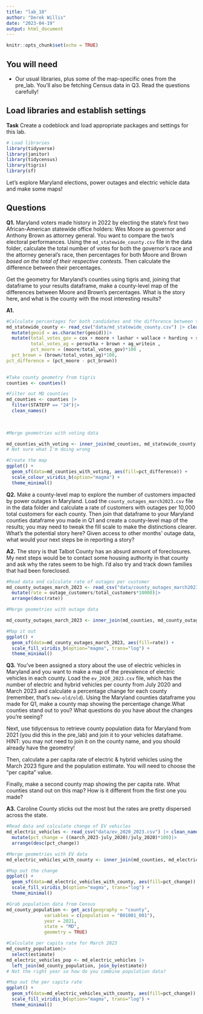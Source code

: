 ```yaml
---
title: "lab_10"
author: "Derek Willis"
date: "2023-04-19"
output: html_document
---
```


```r
knitr::opts_chunk$set(echo = TRUE)
```

## You will need

-   Our usual libraries, plus some of the map-specific ones from the pre_lab. You'll also be fetching Census data in Q3. Read the questions carefully!

## Load libraries and establish settings

**Task** Create a codeblock and load appropriate packages and settings for this lab.

```r
# Load libraries
library(tidyverse)
library(janitor)
library(tidycensus)
library(tigris)
library(sf)
```

Let's explore Maryland elections, power outages and electric vehicle data and make some maps!

## Questions

**Q1.** Maryland voters made history in 2022 by electing the state's first two African-American statewide office holders: Wes Moore as governor and Anthony Brown as attorney general. You want to compare the two's electoral performances. Using the `md_statewide_county.csv` file in the data folder, calculate the total number of votes for both the governor's race and the attorney general's race, then percentages for both Moore and Brown *based on the total of their respective contests*. Then calculate the difference between their percentages.

Get the geometry for Maryland's counties using tigris and, joining that dataframe to your results dataframe, make a county-level map of the differences between Moore and Brown's percentages. What is the story here, and what is the county with the most interesting results?

**A1.**

```r
#Calculate percentages for both candidates and the difference between them per county
md_statewide_county <- read_csv("data/md_statewide_county.csv") |> clean_names() |>
  mutate(geoid = as.character(geoid))|>
  mutate(total_votes_gov = cox + moore + lashar + wallace + harding + sefcik + gov_writein ,
         total_votes_ag = peroutka + brown + ag_writein ,
         pct_moore = (moore/total_votes_gov)*100 , 
  pct_brown = (brown/total_votes_ag)*100,
pct_difference = (pct_moore - pct_brown))
  

```

```r
#Take county geometry from tigris
counties <- counties()

#Filter out MD counties
md_counties <- counties |>
  filter(STATEFP == "24")|>
  clean_names()
 
 


```

```r
#Merge geometries with voting data

md_counties_with_voting <- inner_join(md_counties, md_statewide_county, by = c("geoid"))
# Not sure what I'm doing wrong

```

```r
#Create the map
ggplot() +
  geom_sf(data=md_counties_with_voting, aes(fill=pct_difference)) +
  scale_colour_viridis_b(option="magma") +
  theme_minimal()

```

**Q2.** Make a county-level map to explore the number of customers impacted by power outages in Maryland. Load the `county_outages_march2023.csv` file in the data folder and calculate a rate of customers with outages per 10,000 total customers for each county. Then join that dataframe to your Maryland counties dataframe you made in Q1 and create a county-level map of the results; you may need to tweak the fill scale to make the distinctions clearer. What's the potential story here? Given access to other months' outage data, what would your next steps be in reporting a story?

**A2.** The story is that Talbot County has an absurd amount of foreclosures. My next steps would be to contact some housing authority in that county and ask why the rates seem to be high. I'd also try and track down families that had been foreclosed. 

```r
#Read data and calculate rate of outages per customer
md_county_outages_march_2023 <- read_csv("data/county_outages_march2023.csv") |> clean_names() |>
  mutate(rate = outage_customers/total_customers*10000)|>
  arrange(desc(rate))
```

```r
#Merge geometries with outage data

md_county_outages_march_2023 <- inner_join(md_counties, md_county_outages_march_2023, by = c("name" = "county"))
```

```r
#Map it out
ggplot() +
  geom_sf(data=md_county_outages_march_2023, aes(fill=rate)) +
  scale_fill_viridis_b(option="magma", trans="log") +
  theme_minimal()
```

**Q3.** You've been assigned a story about the use of electric vehicles in Maryland and you want to make a map of the prevalence of electric vehicles in each county. Load the `ev_2020_2023.csv` file, which has the number of electric and hybrid vehicles per county from July 2020 and March 2023 and calculate a percentage change for each county (remember, that's `new-old/old`). Using the Maryland counties dataframe you made for Q1, make a county map showing the percentage change.What counties stand out to you? What questions do you have about the changes you're seeing?

Next, use tidycensus to retrieve county population data for Maryland from 2021 (you did this in the pre_lab) and join it to your vehicles dataframe. HINT: you may not need to join it on the county name, and you should already have the geometry!

Then, calculate a per capita rate of electric & hybrid vehicles using the March 2023 figure and the population estimate. You will need to choose the "per capita" value.

Finally, make a second county map showing the per capita rate. What counties stand out on this map? How is it different from the first one you made?

**A3.** Caroline County sticks out the most but the rates are pretty dispersed across the state. 

```r
#Read data and calculate change of EV vehicles
md_electric_vehicles <- read_csv("data/ev_2020_2023.csv") |> clean_names() |>
  mutate(pct_change = ((march_2023-july_2020)/july_2020)*100)|>
  arrange(desc(pct_change))
```

```r
#Merge geometries with EV data
md_electric_vehicles_with_county <- inner_join(md_counties, md_electric_vehicles, by = c("name" = "county"))
```

```r
#Map out the change
ggplot() +
  geom_sf(data=md_electric_vehicles_with_county, aes(fill=pct_change)) +
  scale_fill_viridis_b(option="magma", trans="log") +
  theme_minimal()
```

```r
#Grab population data from Census
md_county_population <- get_acs(geography = "county",
              variables = c(population = "B01001_001"),
              year = 2021,
              state = "MD",
              geometry = TRUE)
```

```r
#Calculate per capita rate for March 2023
md_county_population|>
  select(estimate)
md_electric_vehicles_pop <- md_electric_vehicles |>
  left_join(md_county_population, join_by(estimate))
# Not the right year so how do you combine population data?
```

```r
#Map out the per capita rate
ggplot() +
  geom_sf(data=md_electric_vehicles_with_county, aes(fill=pct_change)) +
  scale_fill_viridis_b(option="magma", trans="log") +
  theme_minimal()
```
